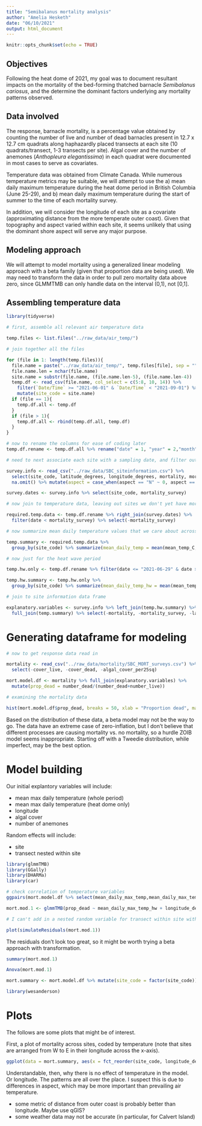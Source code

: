 ```yaml
---
title: "Semibalanus mortality analysis"
author: "Amelia Hesketh"
date: "06/10/2021"
output: html_document
---
```


```r
knitr::opts_chunk$set(echo = TRUE)
```

## Objectives

Following the heat dome of 2021, my goal was to document resultant impacts on the mortality of the bed-forming thatched barnacle <i>Semibalanus cariosus</i>, and the determine the dominant factors underlying any mortality patterns observed.

## Data involved

The response, barnacle mortality, is a percentage value obtained by counting the number of live and number of dead barnacles present in 12.7 x 12.7 cm quadrats along haphazardly placed transects at each site (10 quadrats/transect, 1-3 transects per site). Algal cover and the number of anemones (<i>Anthopleura elegantissima</i>) in each quadrat were documented in most cases to serve as covariates.

Temperature data was obtained from Climate Canada. While numerous temperature metrics may be suitable, we will attempt to use the a) mean daily maximum temperature during the heat dome period in British Columbia (June 25-29), and b) mean daily maximum temperature during the start of summer to the time of each mortality survey.

In addition, we will consider the longitude of each site as a covariate (approximating distance from the more temperate outer coast). Given that topography and aspect varied within each site, it seems unlikely that using the dominant shore aspect will serve any major purpose.

## Modeling approach

We will attempt to model mortality using a generalized linear modeling approach with a beta family (given that proportion data are being used). We may need to transform the data in order to pull zero mortality data above zero, since GLMMTMB can only handle data on the interval (0,1), not [0,1].

## Assembling temperature data

```r
library(tidyverse)

# first, assemble all relevant air temperature data

temp.files <- list.files("../raw_data/air_temp/")

# join together all the files

for (file in 1: length(temp.files)){
  file.name = paste("../raw_data/air_temp/", temp.files[file], sep = "")
  file.name.len = nchar(file.name)
  site.name = substr(file.name, (file.name.len-5), (file.name.len-4))
  temp.df <- read_csv(file.name, col_select = c(5:8, 10, 14)) %>% 
    filter(`Date/Time` >= "2021-06-01" & `Date/Time` < "2021-09-01") %>% 
    mutate(site_code = site.name)
  if (file == 1){
    temp.df.all <- temp.df
  }
  if (file > 1){
    temp.df.all <- rbind(temp.df.all, temp.df)
  }
}

# now to rename the columns for ease of coding later
temp.df.rename <- temp.df.all %>% rename("date" = 1, "year" = 2,"month" = 3, "day" = 4, "max_temp_C" = 5, "mean_temp_C" = 6)

# need to next associate each site with a sampling date, and filter out any temp data that was recorded after

survey.info <- read_csv("../raw_data/SBC_siteinformation.csv") %>% 
  select(site_code, latitude_degrees, longitude_degrees, mortality, mortality_survey, aspect) %>% 
  na.omit() %>% mutate(aspect = case_when(aspect == "N" ~ 0, aspect == "S" ~ 180, aspect == "W" ~ 270, aspect == "E" ~ 90, aspect == "NW" ~ 315, aspect == "SW" ~ 225, aspect == "NE" ~ 45, aspect == "SE" ~ 135))

survey.dates <- survey.info %>% select(site_code, mortality_survey)

# now join to temperature data, leaving out sites we don't yet have mortality data for

required.temp.data <- temp.df.rename %>% right_join(survey.dates) %>% 
  filter(date < mortality_survey) %>% select(-mortality_survey)

# now summarize mean daily temperature values that we care about across whole period

temp.summary <- required.temp.data %>% 
  group_by(site_code) %>% summarize(mean_daily_temp = mean(mean_temp_C, na.rm=T), mean_daily_max_temp = mean(max_temp_C, na.rm=T))

# now just for the heat wave period

temp.hw.only <- temp.df.rename %>% filter(date <= "2021-06-29" & date >= "2021-06-25")

temp.hw.summary <- temp.hw.only %>% 
  group_by(site_code) %>% summarize(mean_daily_temp_hw = mean(mean_temp_C, na.rm=T), mean_daily_max_temp_hw = mean(max_temp_C, na.rm=T))

# join to site information data frame

explanatory.variables <- survey.info %>% left_join(temp.hw.summary) %>% 
  full_join(temp.summary) %>% select(-mortality, -mortality_survey, -latitude_degrees)

```

# Generating dataframe for modeling

```r
# now to get response data read in

mortality <- read_csv("../raw_data/mortality/SBC_MORT_surveys.csv") %>% 
  select(-cover_live, -cover_dead, -algal_cover_per25sq)

mort.model.df <- mortality %>% full_join(explanatory.variables) %>% 
  mutate(prop_dead = number_dead/(number_dead+number_live))

```
```r
# examining the mortality data

hist(mort.model.df$prop_dead, breaks = 50, xlab = "Proportion dead", main = "Histogram of mortality data")

```

Based on the distribution of these data, a beta model may not be the way to go. The data have an extreme case of zero-inflation, but I don't believe that different processes are causing mortality vs. no mortality, so a hurdle ZOIB model seems inappropriate. Starting off with a Tweedie distribution, while imperfect, may be the best option.

# Model building

Our initial explantory variables will include:

- mean max daily temperature (whole period)
- mean max daily temperature (heat dome only) 
- longitude 
- algal cover 
- number of anemones

Random effects will include:

- site
- transect nested within site

```r

library(glmmTMB)
library(GGally)
library(DHARMa)
library(car)
```

```r
# check correlation of temperature variables
ggpairs(mort.model.df %>% select(mean_daily_max_temp,mean_daily_max_temp_hw,mean_daily_temp,mean_daily_temp_hw))

```
```r

mort.mod.1 <- glmmTMB(prop_dead ~ mean_daily_max_temp_hw + longitude_degrees + algal_prop_cover + number_ANEL + (1 | site_code), data = mort.model.df, family = tweedie())

# I can't add in a nested random variable for transect within site without causing convergence issues.

plot(simulateResiduals(mort.mod.1))

```

The residuals don't look too great, so it might be worth trying a beta approach with transformation.
 
```r

summary(mort.mod.1)

```
 
```r
Anova(mort.mod.1)
```

```r

mort.summary <- mort.model.df %>% mutate(site_code = factor(site_code)) %>% group_by(site_code, longitude_degrees) %>% summarize(average_mort = mean(prop_dead, na.rm = T), average_maxtemp = mean(mean_daily_max_temp_hw)) %>% mutate(site_code = factor(site_code))

library(wesanderson)

```

# Plots

The follows are some plots that might be of interest.

First, a plot of mortality across sites, coded by temperature (note that sites are arranged from W to E in their longitude across the x-axis).

```r

ggplot(data = mort.summary, aes(x = fct_reorder(site_code, longitude_degrees, min), y = average_mort, col = average_maxtemp)) + geom_point(size = 3) + scale_colour_gradientn(colours = wes_palette("Zissou1", type = "continuous", 10)) + geom_point(size = 3, pch = 1, color = "black") + theme_bw() +labs(y = "Proportion mortality", x = "Site", color = "Mean max daily temp \n during heat wave") + theme(axis.title = element_text(size = 14), axis.text = element_text(size = 12), legend.text = element_text(size = 12), legend.title = element_text(size = 14))

```

Understandable, then, why there is no effect of temperature in the model. Or longitude. The patterns are all over the place. I suspect this is due to differences in aspect, which may be more important than prevailing air temperature.

- some metric of distance from outer coast is probably better than longitude. Maybe use qGIS?
- some weather data may not be accurate (in particular, for Calvert Island)
